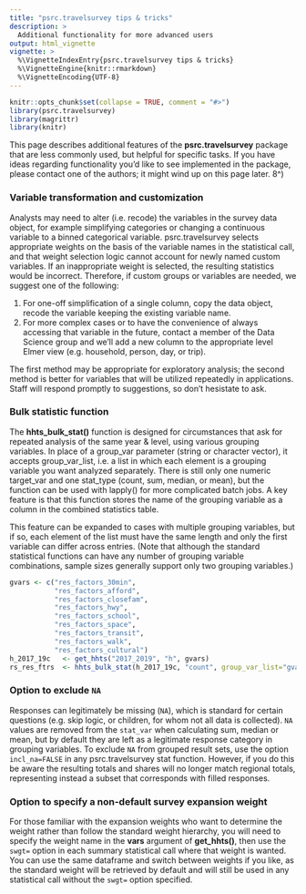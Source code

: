 ```yaml
---
title: "psrc.travelsurvey tips & tricks"
description: >
  Additional functionality for more advanced users
output: html_vignette
vignette: >
  %\VignetteIndexEntry{psrc.travelsurvey tips & tricks}
  %\VignetteEngine{knitr::rmarkdown}
  %\VignetteEncoding{UTF-8}
---
```


```r
knitr::opts_chunk$set(collapse = TRUE, comment = "#>")
library(psrc.travelsurvey)
library(magrittr)
library(knitr)
```

This page describes additional features of the **psrc.travelsurvey** package that are less commonly used, but helpful for specific tasks. If you have ideas regarding functionality you'd like to see implemented in the package, please contact one of the authors; it might wind up on this page later. 8^)


### Variable transformation and customization

Analysts may need to alter (i.e. recode) the variables in the survey data object, for example simplifying categories or changing a continuous variable to a binned categorical variable. psrc.travelsurvey selects appropriate weights on the basis of the variable names in the statistical call, and that weight selection logic cannot account for newly named custom variables. If an inappropriate weight is selected, the resulting statistics would be incorrect. Therefore, if custom groups or variables are needed, we suggest one of the following:

1. For one-off simplification of a single column, copy the data object, recode the variable keeping the existing variable name.
2. For more complex cases or to have the convenience of always accessing that variable in the future, contact a member of the Data Science group and we'll add a new column to the appropriate level Elmer view (e.g. household, person, day, or trip).
    
The first method may be appropriate for exploratory analysis; the second method is better for variables that will be utilized repeatedly in applications. Staff will respond promptly to suggestions, so don't hesistate to ask. 


### Bulk statistic function

The **hhts_bulk_stat()** function is designed for circumstances that ask for repeated analysis of the same year & level, using various grouping variables. In place of a group_var parameter (string or character vector), it accepts group_var_list, i.e. a list in which each element is a grouping variable you want analyzed separately. There is still only one numeric target_var and one stat_type (count, sum, median, or mean), but the function can be used with lapply() for more complicated batch jobs. A key feature is that this function stores the name of the grouping variable as a column in the combined statistics table. 

This feature can be expanded to cases with multiple grouping variables, but if so, each element of the list must have the same length and only the first variable can differ across entries.  (Note that although the standard statistical functions can have any number of grouping variable combinations, sample sizes generally support only two grouping variables.)

```r
gvars <- c("res_factors_30min",
           "res_factors_afford",
           "res_factors_closefam",
           "res_factors_hwy",
           "res_factors_school",
           "res_factors_space",
           "res_factors_transit",
           "res_factors_walk",
           "res_factors_cultural")
h_2017_19c   <- get_hhts("2017_2019", "h", gvars)
rs_res_ftrs  <- hhts_bulk_stat(h_2017_19c, "count", group_var_list="gvars")
```

### Option to exclude `NA`

Responses can legitimately be missing (`NA`), which is standard for certain questions (e.g. skip logic, or children, for whom not all data is collected). `NA` values are removed from the `stat_var` when calculating sum, median or mean, but by default they are left as a legitimate response category in grouping variables. To exclude `NA` from grouped result sets, use the option `incl_na=FALSE` in any psrc.travelsurvey stat function. However, if you do this be aware the resulting totals and shares will no longer match regional totals, representing instead a subset that corresponds with filled responses.  

### Option to specify a non-default survey expansion weight

For those familiar with the expansion weights who want to determine the weight rather than follow the standard weight hierarchy, you will need to specify the weight name in the **vars** argument of **get_hhts()**, then use the `swgt=` option in each summary statistical call where that weight is wanted. You can use the same dataframe and switch between weights if you like, as the standard weight will be retrieved by default and will still be used in any statistical call without the `swgt=` option specified.


